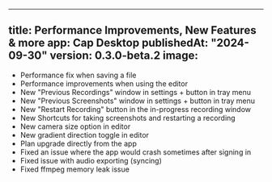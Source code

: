 
---
title: Performance Improvements, New Features & more
app: Cap Desktop
publishedAt: "2024-09-30"
version: 0.3.0-beta.2
image:
---

- Performance fix when saving a file
- Performance improvements when using the editor
- New "Previous Recordings" window in settings + button in tray menu
- New "Previous Screenshots" window in settings + button in tray menu
- New "Restart Recording" button in the in-progress recording window
- New Shortcuts for taking screenshots and restarting a recording
- New camera size option in editor
- New gradient direction toggle in editor
- Plan upgrade directly from the app
- Fixed an issue where the app would crash sometimes after signing in
- Fixed issue with audio exporting (syncing)
- Fixed ffmpeg memory leak issue 